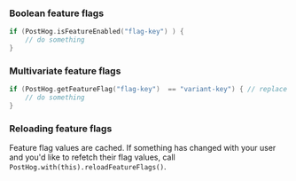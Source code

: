 ### Boolean feature flags

```kotlin
if (PostHog.isFeatureEnabled("flag-key") ) {
    // do something
}
```

### Multivariate feature flags

```kotlin
if (PostHog.getFeatureFlag("flag-key")  == "variant-key") { // replace 'variant-key' with the key of your variant
    // do something
}
```

### Reloading feature flags

Feature flag values are cached. If something has changed with your user and you'd like to refetch their flag values, call `PostHog.with(this).reloadFeatureFlags()`.